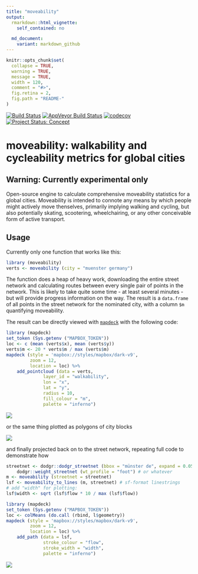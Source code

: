 ```yaml
---
title: "moveability"
output:
  rmarkdown::html_vignette:
    self_contained: no

  md_document:
    variant: markdown_github
---
```


<!-- README.md is generated from README.Rmd. Please edit that file -->

```r
knitr::opts_chunk$set(
  collapse = TRUE,
  warning = TRUE,
  message = TRUE,
  width = 120,
  comment = "#>",
  fig.retina = 2,
  fig.path = "README-"
)
```

[![Build Status](https://travis-ci.org/moveability/moveability.svg)](https://travis-ci.org/moveability/moveability) 
[![AppVeyor Build Status](https://ci.appveyor.com/api/projects/status/github/moveability/moveability?branch=master&svg=true)](https://ci.appveyor.com/project/moveability/moveability)
[![codecov](https://codecov.io/gh/moveability/moveability/branch/master/graph/badge.svg)](https://codecov.io/gh/moveability/moveability)
[![Project Status: Concept](http://www.repostatus.org/badges/latest/concept.svg)](http://www.repostatus.org/#concept)

# moveability: walkability and cycleability metrics for global cities

## Warning: Currently experimental only

Open-source engine to calculate comprehensive moveability statistics for
a global cities. Moveability is intended to connote any means by which people
might actively move thenselves, primarily implying walking and cycling, but
also potentially skating, scootering, wheelchairing, or any other conceivable
form of active transport.

## Usage

Currently only one function that works like this:
```r
library (moveability)
verts <- moveability (city = "muenster germany")
```
The function does a heap of heavy work, downloading the entire street network
and calculating routes between every single pair of points in the network. This
is likely to take quite some time - at least several minutes - but will provide
progress information on the way. The result is a `data.frame` of all points in
the street network for the nominated city, with a column `$m` quantifying
moveability.

The result can be directly viewed with
[`mapdeck`](https://github.com/SymbolixAU/mapdeck) with the following code:

```r
library (mapdeck)
set_token (Sys.getenv ("MAPBOX_TOKEN"))
loc <- c (mean (verts$x), mean (verts$y))
verts$m <- 20 * verts$m / max (verts$m)
mapdeck (style = 'mapbox://styles/mapbox/dark-v9',
         zoom = 12,
         location = loc) %>%
    add_pointcloud (data = verts,
              layer_id = "walkability",
              lon = "x",
              lat = "y",
              radius = 10,
              fill_colour = "m",
              palette = "inferno")
```
![](demo.png)

or the same thing plotted as polygons of city blocks

![](demo-polygons.png)

and finally projected back on to the street network, repeating full code to
demonstrate how
```r
streetnet <- dodgr::dodgr_streetnet (bbox = "münster de", expand = 0.05) %>%
    dodgr::weight_streetnet (wt_profile = "foot") # or whatever
m <- moveability (streetnet = streetnet)
lsf <- moveability_to_lines (m, streetnet) # sf-format linestrings
# add "width" for plotting:
lsf$width <- sqrt (lsf$flow * 10 / max (lsf$flow))

library (mapdeck)
set_token (Sys.getenv ("MAPBOX_TOKEN"))
loc <- colMeans (do.call (rbind, l$geometry))
mapdeck (style = 'mapbox://styles/mapbox/dark-v9',
         zoom = 12,
         location = loc) %>%
    add_path (data = lsf,
              stroke_colour = "flow",
              stroke_width = "width",
              palette = "inferno")
```


![](demo-lines.png)
